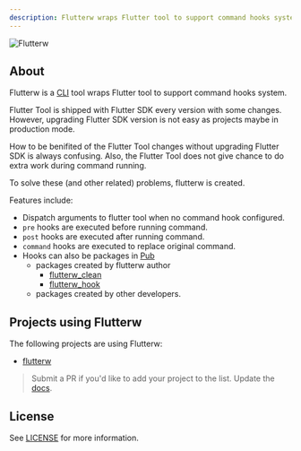 ```yaml
---
description: Flutterw wraps Flutter tool to support command hooks system.
---
```


<Image src="./assets/flutterw-logo.png" alt="Flutterw" caption="Flutterw wraps Flutter tool to support command hooks system." />

## About

Flutterw is a [CLI](https://en.wikipedia.org/wiki/Command-line_interface) tool wraps Flutter tool to support command hooks system.

Flutter Tool is shipped with Flutter SDK every version with some changes. However, upgrading Flutter SDK version is not easy as projects maybe in production mode.

How to be benifited of the Flutter Tool changes without upgrading Flutter SDK is always confusing.
Also, the Flutter Tool does not give chance to do extra work during command running.

To solve these (and other related) problems, flutterw is created.

Features include:

- Dispatch arguments to flutter tool when no command hook configured.
- `pre` hooks are executed before running command.
- `post` hooks are executed after running command.
- `command` hooks are executed to replace original command.
- Hooks can also be packages in [Pub](https://pub.dev/packages?q=flutterw)
  - packages created by flutterw author
    - [flutterw_clean](https://pub.dev/packages/flutterw_clean)
    - [flutterw_hook](https://pub.dev/packages/flutterw_hook)
  - packages created by other developers.

## Projects using Flutterw

The following projects are using Flutterw:

- [flutterw](https://github.com/hyiso/flutterw)

> Submit a PR if you'd like to add your project to the list.
> Update the
> [docs](https://github.com/hyiso/flutterw/edit/main/docs/index.mdx).

## License

See [LICENSE](https://github.com/hyiso/flutterw/blob/main/LICENSE) for more information.